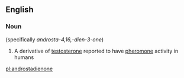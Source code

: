 ==English==

===Noun===
{{wikipedia}}
{{en-noun|-}} (specifically ''androsta-4,16,-dien-3-one'')

# {{context|biochemistry}} A derivative of [[testosterone]] reported to have [[pheromone]] activity in humans

[[pl:androstadienone]]